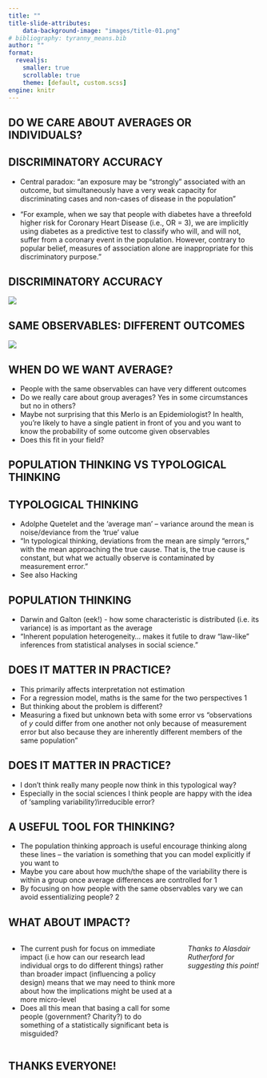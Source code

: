 ```yaml
---
title: ""
title-slide-attributes:
    data-background-image: "images/title-01.png"
# bibliography: tyranny_means.bib
author: ""
format:
  revealjs:
    smaller: true
    scrollable: true
    theme: [default, custom.scss]
engine: knitr
---
```

## {#slide1-id data-menu-title="Slide 1 title for outline" background-image="images/title-01.png"}

## {#slide2-id data-menu-title="Slide 2 title for outline" background-image="images/title-02.png"}

## {#slide3-id data-menu-title="Slide 3 title for outline" background-image="images/fig-01-01.png"}

## {#slide4-id data-menu-title="Slide 4 title for outline" background-image="images/fig-01-02.png"}

## {#slide5-id data-menu-title="Slide 5 title for outline" background-image="images/fig-02-01.png"}

## {#slide6-id data-menu-title="Slide 6 title for outline" background-image="images/fig-02-02.png"}

## DO WE CARE ABOUT AVERAGES OR INDIVIDUALS? {.center background-image=,"images/blank-background.png"}

## DISCRIMINATORY ACCURACY

- Central paradox: “an exposure may be “strongly” associated with an outcome, but simultaneously have a very weak capacity for discriminating cases and non-cases of disease in the population”

- “For example, when we say that people with diabetes have a threefold higher risk for Coronary Heart Disease (i.e., OR = 3), we are implicitly using diabetes as a predictive test to classify who will, and will not, suffer from a coronary event in the population. However, contrary to popular belief, measures of association alone are inappropriate for this discriminatory purpose.”


## DISCRIMINATORY ACCURACY

![]("https://raw.githubusercontent.com/benmatthewsed/what_to_do_odds_ratios/main/03_figures/merlo_plot.png")

## SAME OBSERVABLES: DIFFERENT OUTCOMES

![]("images/qlp-results-figure.png"){fig-alt="Insert alt text."}

## WHEN DO WE WANT AVERAGE?
- People with the same observables can have very different outcomes
- Do we really care about group averages? Yes in some circumstances but no in others?
- Maybe not surprising that this Merlo is an Epidemiologist? In health, you’re likely to have a single patient in front of you and you want to know the probability of some outcome given observables
- Does this fit in your field?


## POPULATION THINKING VS TYPOLOGICAL THINKING {.center background-image=,"images/blank-background.png"}

## TYPOLOGICAL THINKING

- Adolphe Quetelet and the ‘average man’ – variance around the mean is noise/deviance from the ‘true’ value
- “In typological thinking, deviations from the mean are simply “errors,” with the mean approaching the true cause. That is, the true cause is constant, but what we actually observe is contaminated by measurement error.”
- See also Hacking

## POPULATION THINKING

- Darwin and Galton (eek!) - how some characteristic is distributed (i.e. its variance) is as important as the average
- “Inherent population heterogeneity… makes it futile to draw “law-like” inferences from statistical analyses in social science.”

## DOES IT MATTER IN PRACTICE?

- This primarily affects interpretation not estimation
- For a regression model, maths is the same for the two perspectives 1 
- But thinking about the problem is different?
- Measuring a fixed but unknown beta with some error vs “observations of _y_ could differ from one another not only because of measurement error but also because they are inherently different members of the same population”

## DOES IT MATTER IN PRACTICE?

- I don’t think really many people now think in this typological way?
- Especially in the social sciences I think people are happy with the idea of ‘sampling variability’/irreducible error?

## A USEFUL TOOL FOR THINKING?

- The population thinking approach is useful encourage thinking along these lines – the variation is something that you can model explicitly if you want to
- Maybe you care about how much/the shape of the variability there is within a group once average differences are controlled for 1 
- By focusing on how people with the same observables vary we can avoid essentializing people? 2 


## WHAT ABOUT IMPACT? {.center background-image=,"images/blank-background.png"}

::: columns
::: {.column width="70%"}
- The current push for focus on immediate impact (i.e how can our research lead individual orgs to do different things) rather than broader impact (influencing a policy design) means that we may need to think more about how the implications might be used at a more micro-level 
- Does all this mean that basing a call for some people (government? Charity?) to do something of a statistically significant beta is misguided?
:::

::: {.column width="30%"}
_Thanks to Alasdair Rutherford for suggesting this point!_
:::
:::


## THANKS EVERYONE! {.center background-image=,"images/blank-background.png"}

